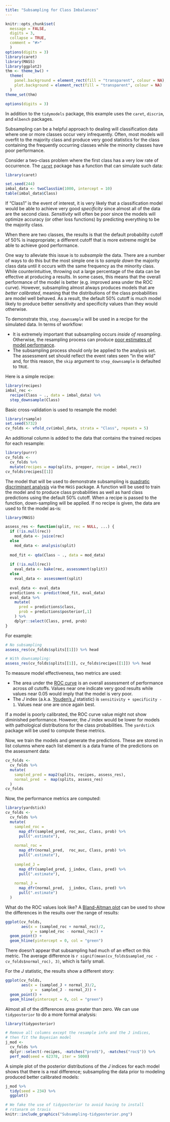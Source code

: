 ```yaml
---
title: "Subsampling for Class Imbalances"
---
```


```r
knitr::opts_chunk$set(
  message = FALSE,
  digits = 3,
  collapse = TRUE,
  comment = "#>"
  )
options(digits = 3)
library(caret)
library(MASS)
library(ggplot2)
thm <- theme_bw() + 
  theme(
    panel.background = element_rect(fill = "transparent", colour = NA), 
    plot.background = element_rect(fill = "transparent", colour = NA)
  )
theme_set(thm)

options(digits = 3)
```

In addition to the `tidymodels` package, this example uses the `caret`, `discrim`, and `mlbench` packages. 

Subsampling can be a helpful approach to dealing will classification data where one or more classes occur very infrequently. Often, most models will overfit to the majority class and produce very good statistics for the class containing the frequently occurring classes while the minority classes have poor performance. 

Consider a two-class problem where the first class has a very low rate of occurrence. The [`caret`](https://topepo.github.io/caret/) package has a function that can simulate such data:

```r
library(caret)

set.seed(244)
imbal_data <- twoClassSim(1000, intercept = 10)
table(imbal_data$Class)
```

If "Class1" is the event of interest, it is very likely that a classification model would be able to achieve very good _specificity_ since almost all of the data are the second class. _Sensitivity_ will often be poor since the models will optimize accuracy (or other loss functions) by predicting everything to be the majority class. 

When there are two classes, the results is that the default probability cutoff of 50% is inappropriate; a different cutoff that is more extreme might be able to achieve good performance. 

One way to alleviate this issue is to _subsample_ the data. There are a number of ways to do this but the most simple one is to _sample down_ the majority class data until it occurs with the same frequency as the minority class. While counterintuitive, throwing out a large percentage of the data can be effective at producing a results. In some cases, this means that the overall performance of the model is better (e.g. improved area under the ROC curve). However, subsampling almost always produces models that are _better calibrated_, meaning that the distributions of the class probabilities are model well behaved. As a result, the default 50% cutoff is much model likely to produce better sensitivity and specificity values than they would otherwise. 

To demonstrate this, `step_downsample` will be used in a recipe for the simulated data. In terms of workflow:

 * It is extremely important that subsampling occurs _inside of resampling_. Otherwise, the resampling process can produce [poor estimates of model performance](https://topepo.github.io/caret/subsampling-for-class-imbalances.html#resampling). 
 * The subsampling process should only be applied to the analysis set. The assessment set should reflect the event rates seen "in the wild" and, for this reason, the `skip` argument to `step_downsample` is defaulted to `TRUE`. 

Here is a simple recipe: 

```r
library(recipes)
imbal_rec <- 
  recipe(Class ~ ., data = imbal_data) %>%
  step_downsample(Class)
```

Basic cross-validation is used to resample the model:

```r
library(rsample)
set.seed(5732)
cv_folds <- vfold_cv(imbal_data, strata = "Class", repeats = 5)
```

An additional column is added to the data that contains the trained recipes for each resample:

```r
library(purrr)
cv_folds <- 
  cv_folds %>%
  mutate(recipes = map(splits, prepper, recipe = imbal_rec))
cv_folds$recipes[[1]]
```

The model that will be used to demonstrate subsampling is [quadratic discriminant analysis](https://en.wikipedia.org/wiki/Quadratic_classifier#Quadratic_discriminant_analysis) via the `MASS` package. A function will be used to train the model and to produce class probabilities as well as hard class predictions using the default 50% cutoff. When a recipe is passed to the function, down-sampling will be applied. If no recipe is given, the data are used to fit the model as-is:

```r
library(MASS)

assess_res <- function(split, rec = NULL, ...) {
  if (!is.null(rec))
    mod_data <- juice(rec)
  else
    mod_data <- analysis(split)
  
  mod_fit <- qda(Class ~ ., data = mod_data)
  
  if (!is.null(rec))
    eval_data <- bake(rec, assessment(split))
  else
    eval_data <- assessment(split)
  
  eval_data <- eval_data 
  predictions <- predict(mod_fit, eval_data)
  eval_data %>%
    mutate(
      pred = predictions$class,
      prob = predictions$posterior[,1]
    ) %>%
    dplyr::select(Class, pred, prob)
}
```

For example: 

```r
# No subsampling
assess_res(cv_folds$splits[[1]]) %>% head

# With downsampling:
assess_res(cv_folds$splits[[1]], cv_folds$recipes[[1]]) %>% head
```

To measure model effectiveness, two metrics are used:

 * The area under the [ROC curve](https://en.wikipedia.org/wiki/Receiver_operating_characteristic) is an overall assessment of performance across _all_ cutoffs. Values near one indicate very good results while values near 0.05 would imply that the model is very poor. 
 * The _J_ index (a.k.a. [Youden's _J_](https://en.wikipedia.org/wiki/Youden%27s_J_statistic) statistic) is `sensitivity + specificity - 1`. Values near one are once again best. 

If a model is poorly calibrated, the ROC curve value might not show diminished performance. However, the _J_ index would be lower for models with pathological distributions for the class probabilities. The `yardstick` package will be used to compute these metrics. 

Now, we train the models and generate the predictions. These are stored in list columns where each list element is a data frame of the predictions on the assessment data:

```r
cv_folds <- 
  cv_folds %>%
  mutate(
    sampled_pred = map2(splits, recipes, assess_res),
    normal_pred  =  map(splits, assess_res)
  )
cv_folds
```


Now, the performance metrics are computed: 

```r
library(yardstick)
cv_folds <- 
  cv_folds %>%
  mutate(
    sampled_roc = 
      map_dfr(sampled_pred, roc_auc, Class, prob) %>% 
      pull(".estimate"),
    
    normal_roc =  
      map_dfr(normal_pred,  roc_auc, Class, prob) %>% 
      pull(".estimate"),  
    
    sampled_J =   
      map_dfr(sampled_pred, j_index, Class, pred) %>% 
      pull(".estimate"),
    
    normal_J =    
      map_dfr(normal_pred,  j_index, Class, pred) %>% 
      pull(".estimate")       
  )
```

What do the ROC values look like? A [Bland-Altman plot](https://en.wikipedia.org/wiki/Bland%E2%80%93Altman_plot) can be used to show the differences in the results over the range of results:

```r
ggplot(cv_folds, 
       aes(x = (sampled_roc + normal_roc)/2, 
           y = sampled_roc - normal_roc)) + 
  geom_point() + 
  geom_hline(yintercept = 0, col = "green")
```

There doesn't appear that subsampling had much of an effect on this metric. The average difference is `r signif(mean(cv_folds$sampled_roc - cv_folds$normal_roc), 3)`, which is fairly small. 

For the _J_ statistic, the results show a different story: 

```r
ggplot(cv_folds, 
       aes(x = (sampled_J + normal_J)/2, 
           y =  sampled_J - normal_J)) + 
  geom_point() + 
  geom_hline(yintercept = 0, col = "green")
```

Almost all of the differences area greater than zero. We can use `tidyposterior` to do a more formal analysis:

```r
library(tidyposterior)

# Remove all columns except the resample info and the J indices,
# then fit the Bayesian model
j_mod <- 
  cv_folds %>% 
  dplyr::select(-recipes, -matches("pred$"), -matches("roc$")) %>% 
  perf_mod(seed = 62378, iter = 5000)
```

A simple plot of the posterior distributions of the _J_ indices for each model shows that there is a real difference; subsampling the data prior to modeling produced better calibrated models:

```r
j_mod %>%
  tidy(seed = 234) %>%
  ggplot()
```

```r
# We fake the use of tidyposterior to avoid having to install
# rstanarm on travis
knitr::include_graphics("Subsampling-tidyposterior.png")
```


